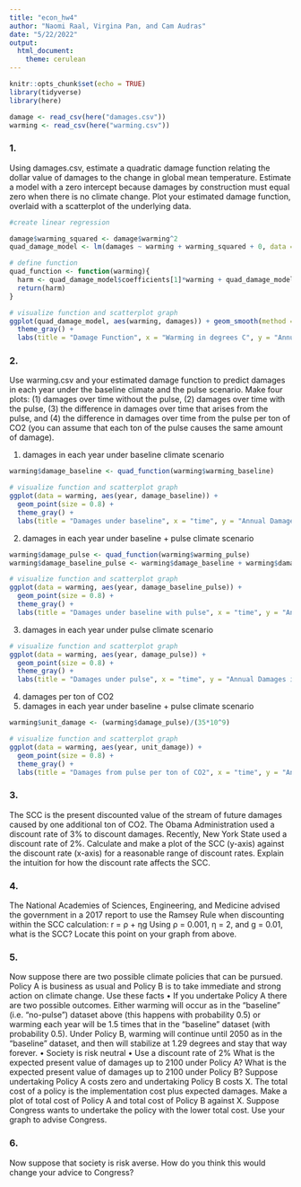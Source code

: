 ```yaml
---
title: "econ_hw4"
author: "Naomi Raal, Virgina Pan, and Cam Audras"
date: "5/22/2022"
output: 
  html_document: 
    theme: cerulean
---
```


```r
knitr::opts_chunk$set(echo = TRUE)
library(tidyverse)
library(here)
```

```r
damage <- read_csv(here("damages.csv"))
warming <- read_csv(here("warming.csv"))
```

### 1. 
Using damages.csv, estimate a quadratic damage function relating the dollar value of damages to the change in global mean temperature. Estimate a model with a zero intercept because damages by construction must equal zero when there is no climate change. Plot your estimated damage function, overlaid with a scatterplot of the underlying data.

```r
#create linear regression 

damage$warming_squared <- damage$warming^2
quad_damage_model <- lm(damages ~ warming + warming_squared + 0, data = damage)

# define function 
quad_function <- function(warming){
  harm <- quad_damage_model$coefficients[1]*warming + quad_damage_model$coefficients[2]*warming^2
  return(harm)
}
```


```r
# visualize function and scatterplot graph
ggplot(quad_damage_model, aes(warming, damages)) + geom_smooth(method = "lm", formula = y ~ x + I(x^2), color = "brown") + geom_point(size = 0.8) + 
  theme_gray() +
  labs(title = "Damage Function", x = "Warming in degrees C", y = "Annual Damages in USD")
```


### 2. 
Use warming.csv and your estimated damage function to predict damages in each year under the baseline climate and the pulse scenario. Make four plots: (1) damages over time without the pulse, (2) damages over time with the pulse, (3) the difference in damages over time that arises from the pulse, and (4) the difference in damages over time from the pulse per ton of CO2 (you can assume that each ton of the pulse causes the same amount of damage).

1. damages in each year under baseline climate scenario
```r
warming$damage_baseline <- quad_function(warming$warming_baseline)
```
```r
# visualize function and scatterplot graph
ggplot(data = warming, aes(year, damage_baseline)) + 
  geom_point(size = 0.8) + 
  theme_gray() +
  labs(title = "Damages under baseline", x = "time", y = "Annual Damages in USD")
```

2. damages in each year under baseline + pulse climate scenario
```r
warming$damage_pulse <- quad_function(warming$warming_pulse)
warming$damage_baseline_pulse <- warming$damage_baseline + warming$damage_pulse
```

```r
# visualize function and scatterplot graph
ggplot(data = warming, aes(year, damage_baseline_pulse)) + 
  geom_point(size = 0.8) + 
  theme_gray() +
  labs(title = "Damages under baseline with pulse", x = "time", y = "Annual Damages in USD")
```
3. damages in each year under pulse climate scenario

```r
# visualize function and scatterplot graph
ggplot(data = warming, aes(year, damage_pulse)) + 
  geom_point(size = 0.8) + 
  theme_gray() +
  labs(title = "Damages under pulse", x = "time", y = "Annual Damages in USD")
```
4. damages per ton of CO2
2. damages in each year under baseline + pulse climate scenario
```r
warming$unit_damage <- (warming$damage_pulse)/(35*10^9)
```

```r
# visualize function and scatterplot graph
ggplot(data = warming, aes(year, unit_damage)) + 
  geom_point(size = 0.8) + 
  theme_gray() +
  labs(title = "Damages from pulse per ton of CO2", x = "time", y = "Annual Damages in USD per ton CO2")
```



### 3. 
The SCC is the present discounted value of the stream of future damages caused by one
additional ton of CO2. The Obama Administration used a discount rate of 3% to discount
damages. Recently, New York State used a discount rate of 2%. Calculate and make a plot
of the SCC (y-axis) against the discount rate (x-axis) for a reasonable range of discount rates.
Explain the intuition for how the discount rate affects the SCC.


### 4. 
The National Academies of Sciences, Engineering, and Medicine advised the government in a
2017 report to use the Ramsey Rule when discounting within the SCC calculation:
r = ρ + ηg
Using ρ = 0.001, η = 2, and g = 0.01, what is the SCC? Locate this point on your graph from
above.


### 5. 
Now suppose there are two possible climate policies that can be pursued. Policy A is business
as usual and Policy B is to take immediate and strong action on climate change. Use these
facts
• If you undertake Policy A there are two possible outcomes. Either warming will occur as
in the “baseline” (i.e. “no-pulse”) dataset above (this happens with probability 0.5) or
warming each year will be 1.5 times that in the “baseline” dataset (with probability 0.5).
Under Policy B, warming will continue until 2050 as in the “baseline” dataset, and then
will stabilize at 1.29 degrees and stay that way forever.
• Society is risk neutral
• Use a discount rate of 2%
What is the expected present value of damages up to 2100 under Policy A? What is the
expected present value of damages up to 2100 under Policy B? Suppose undertaking Policy A
costs zero and undertaking Policy B costs X. The total cost of a policy is the implementation
cost plus expected damages. Make a plot of total cost of Policy A and total cost of Policy B
against X. Suppose Congress wants to undertake the policy with the lower total cost. Use your graph to advise Congress.


### 6. 
Now suppose that society is risk averse. How do you think this would change your advice to
Congress?


